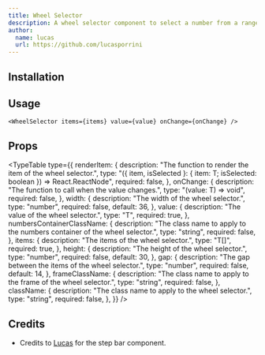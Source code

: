 ```yaml
---
title: Wheel Selector
description: A wheel selector component to select a number from a range.
author:
  name: lucas
  url: https://github.com/lucasporrini
---
```


<ComponentPreview name="wheel-selector-demo" />

## Installation

<ComponentInstallation name="wheel-selector" />

## Usage

```tsx
<WheelSelector items={items} value={value} onChange={onChange} />
```

## Props

<TypeTable
  type={{
    renderItem: {
      description: "The function to render the item of the wheel selector.",
      type: "({ item, isSelected }: { item: T; isSelected: boolean }) => React.ReactNode",
      required: false,
    },
    onChange: {
      description: "The function to call when the value changes.",
      type: "(value: T) => void",
      required: false,
    },
    width: {
      description: "The width of the wheel selector.",
      type: "number",
      required: false,
      default: 36,
    },
    value: {
      description: "The value of the wheel selector.",
      type: "T",
      required: true,
    },
    numbersContainerClassName: {
      description:
        "The class name to apply to the numbers container of the wheel selector.",
      type: "string",
      required: false,
    },
    items: {
      description: "The items of the wheel selector.",
      type: "T[]",
      required: true,
    },
    height: {
      description: "The height of the wheel selector.",
      type: "number",
      required: false,
      default: 30,
    },
    gap: {
      description: "The gap between the items of the wheel selector.",
      type: "number",
      required: false,
      default: 14,
    },
    frameClassName: {
      description:
        "The class name to apply to the frame of the wheel selector.",
      type: "string",
      required: false,
    },
    className: {
      description: "The class name to apply to the wheel selector.",
      type: "string",
      required: false,
    },
  }}
/>

## Credits

- Credits to [Lucas](https://github.com/lucasporrini) for the step bar component.
